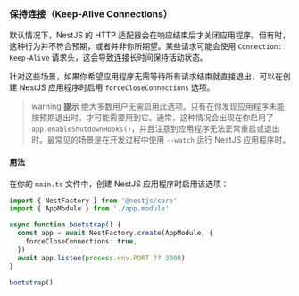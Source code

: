 ### 保持连接（Keep-Alive Connections）

默认情况下，NestJS 的 HTTP 适配器会在响应结束后才关闭应用程序。但有时，这种行为并不符合预期，或者并非你所期望。某些请求可能会使用 `Connection: Keep-Alive` 请求头，这会导致连接长时间保持活动状态。

针对这些场景，如果你希望应用程序无需等待所有请求结束就直接退出，可以在创建 NestJS 应用程序时启用 `forceCloseConnections` 选项。

> warning **提示** 绝大多数用户无需启用此选项。只有在你发现应用程序未能按预期退出时，才可能需要用到它。通常，这种情况会出现在你启用了 `app.enableShutdownHooks()`，并且注意到应用程序无法正常重启或退出时。最常见的场景是在开发过程中使用 `--watch` 运行 NestJS 应用程序时。

#### 用法

在你的 `main.ts` 文件中，创建 NestJS 应用程序时启用该选项：

```typescript
import { NestFactory } from '@nestjs/core'
import { AppModule } from './app.module'

async function bootstrap() {
  const app = await NestFactory.create(AppModule, {
    forceCloseConnections: true,
  })
  await app.listen(process.env.PORT ?? 3000)
}

bootstrap()
```
